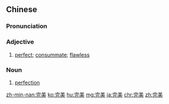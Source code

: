 ==Chinese==
{{zh-forms}}

===Pronunciation===
{{zh-pron
|m=wánměi
|c=jyun4 mei5
|h=pfs=vàn-mî
|mn=oân-bí
|cat=a,n
}}

===Adjective===
{{zh-adj}}

# [[perfect]]; [[consummate]]; [[flawless]]

===Noun===
{{zh-noun}}

# [[perfection]]
#: {{zh-x|追求 完美|to seek '''perfection'''}}

[[zh-min-nan:完美]]
[[ko:完美]]
[[hu:完美]]
[[mg:完美]]
[[ja:完美]]
[[chr:完美]]
[[zh:完美]]